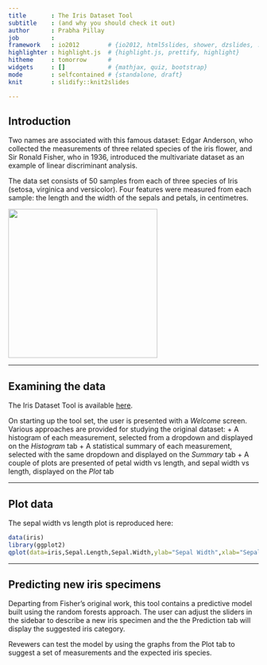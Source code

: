 ```yaml
---
title       : The Iris Dataset Tool
subtitle    : (and why you should check it out)
author      : Prabha Pillay
job         : 
framework   : io2012        # {io2012, html5slides, shower, dzslides, ...}
highlighter : highlight.js  # {highlight.js, prettify, highlight}
hitheme     : tomorrow      # 
widgets     : []            # {mathjax, quiz, bootstrap}
mode        : selfcontained # {standalone, draft}
knit        : slidify::knit2slides

---
```


## Introduction 

Two names are associated with this famous dataset: Edgar Anderson, who collected the measurements of three related species of the iris flower, and Sir Ronald Fisher, who in 1936, introduced the multivariate dataset as an example of linear discriminant analysis.

The data set consists of 50 samples from each of three species of Iris (setosa, virginica and versicolor). Four features were measured from each sample: the length and the width of the sepals and petals, in centimetres.

<img src = 'iris_petal_sepal.png' height='300' width='300'>

---

## Examining the data

The Iris Dataset Tool is available [here](http://ppillay.shinyapps.io/shinyProj/).

On starting up the tool set, the user is presented with a *Welcome* screen. Various approaches are provided for studying the original dataset:
+ A histogram of each measurement, selected from a dropdown and displayed on the *Histogram* tab
+ A statistical summary of each measurement, selected with the same dropdown and displayed on the *Summary* tab
+ A couple of plots are presented of petal width vs length, and sepal width vs length, displayed on the *Plot* tab

---

## Plot data

The sepal width vs length plot is reproduced here:

```r
data(iris)
library(ggplot2)
qplot(data=iris,Sepal.Length,Sepal.Width,ylab="Sepal Width",xlab="Sepal Length",colour=Species,size=5) + scale_size(guide="none")
```

---

## Predicting new iris specimens

Departing from Fisher's original work, this tool contains a predictive model built using the random forests approach. The user can adjust the sliders in the sidebar to describe a new iris specimen and the the Prediction tab will display the suggested iris category.

Revewers can test the model by using the graphs from the Plot tab to suggest a set of measurements and the expected iris species.


